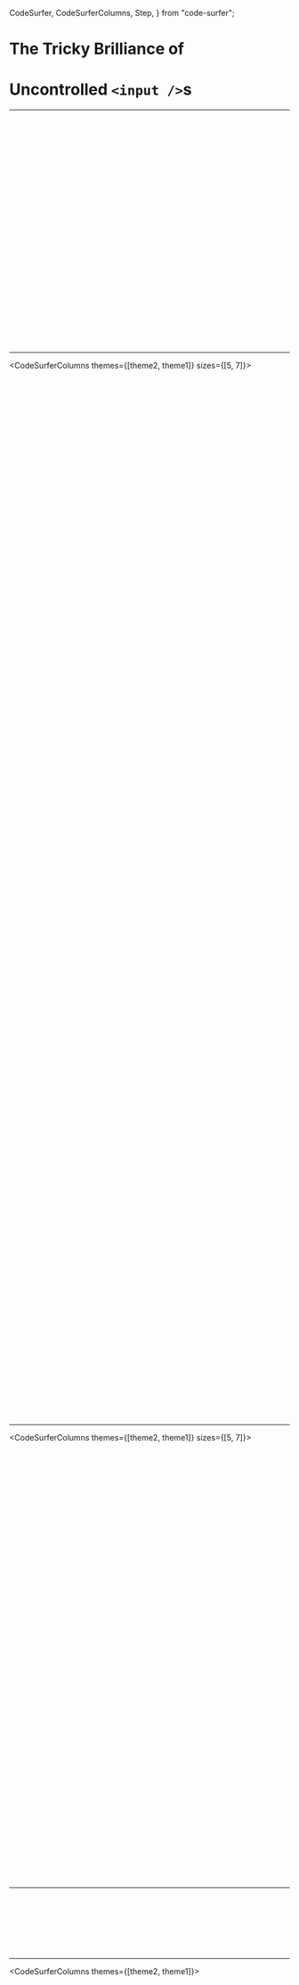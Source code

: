 
  CodeSurfer,
  CodeSurferColumns,
  Step,
} from "code-surfer";


# The Tricky Brilliance of
# Uncontrolled `<input />`s

---

<CodeSurferColumns themes={[theme1]}>


<Step title="Component bootstrapping">

```js  file=./keyframes/002-structure/01-component/a/01-a-1-01-ValueInput.js
```

</Step>



<Step title="Declare functional component">

```js 2,7,2,3:6,7 file=./keyframes/002-structure/01-component/a/01-a-2-01-ValueInput.js
```

</Step>



<Step title="Render some JSX">

```js 2,11,5,6:7,8[1:5] file=./keyframes/002-structure/02-render/a/02-a-1-01-ValueInput.js
```

</Step>



<Step title="Consume props">

```js 2,14,5,6[1:13] file=./keyframes/002-structure/03-props/a/03-a-1-01-ValueInput.js
```

</Step>



<Step title="Retrieve non-callback props">

```js 2,15,6[1:16] file=./keyframes/002-structure/03-props/a/03-a-2-01-ValueInput.js
```

</Step>



<Step title="Pass props to children">

```js 2,17,11[1:20] file=./keyframes/002-structure/03-props/a/03-a-3-01-ValueInput.js
```

</Step>



<Step title="Retrieve callback props">

```js 2,17,5,6,7[1:13] file=./keyframes/002-structure/03-props/a/03-a-4-01-ValueInput.js
```

</Step>



<Step title="Retrieve callback props">

```js 2,19,8[1:28] file=./keyframes/002-structure/03-props/a/03-a-5-01-ValueInput.js
```

</Step>



<Step title="Listen for child events">

```js 2,23,15,16,17[1:8] file=./keyframes/002-structure/03-props/a/03-a-6-01-ValueInput.js
```

</Step>



<Step>

```js 1:24 file=./keyframes/002-structure/03-props/a/03-a-7-01-ValueInput.js
```

</Step>



<Step title="Consume the component">

```js 22,26,22,23:25,26 file=./keyframes/002-structure/04-consumer/a/04-a-1-01-ValueInput.js
```

</Step>



<Step title="Render the component">

```js 22,31,24,25:27,28[1:5] file=./keyframes/002-structure/04-consumer/a/04-a-2-01-ValueInput.js
```

</Step>



<Step title="Pass props to the component">

```js 22,31,25,26[1:6] file=./keyframes/002-structure/04-consumer/a/04-a-3-01-ValueInput.js
```

</Step>



<Step title="Pass props to the component">

```js 22,35,24,25,26[1:5],29,30[1:6] file=./keyframes/002-structure/04-consumer/a/04-a-4-01-ValueInput.js
```

</Step>



<Step title="Pass props to the component">

```js 22,39,30,31:32,33[1:8] file=./keyframes/002-structure/04-consumer/a/04-a-5-01-ValueInput.js
```

</Step>



<Step title="Adapt signature from callback to state manager">

```js 22,39,32,33[1:8] file=./keyframes/002-structure/04-consumer/a/04-a-6-01-ValueInput.js
```

</Step>



<Step title="Adapters bridge the gaps between dissimilar APIs">

```js 22,40,33[1:46] file=./keyframes/002-structure/04-consumer/a/04-a-7-01-ValueInput.js
```

</Step>



<Step>

```js 22,40,22,23:39,40 file=./keyframes/002-structure/04-consumer/b/04-b-1-01-ValueInput.js
```

</Step>



<Step title="Reuse component">

```js 22,61,43,44:57,58[1:3] file=./keyframes/003-compare/05-consumer/a/005-a-1-01-ValueInput.js
```

</Step>



<Step title="Code duplication and logic proliferation burden">

```js 36,53,30,57[1:2] file=./keyframes/003-compare/05-consumer/a/005-a-2-01-ValueInput.js
```

</Step>



<Step>

```js 36,53,30,57[1:2] file=./keyframes/003-compare/05-consumer/a/005-a-3-01-ValueInput.js
```

</Step>



<Step>

```js 22,23:60,61 file=./keyframes/003-compare/05-consumer/a/005-a-3-01-ValueInput.js
```

</Step>



<Step title="Refactor component">

```js 2,3:24,25 file=./keyframes/003-compare/05-consumer/a/005-a-4-01-ValueInput.js
```

</Step>



<Step title="Refactor component">

```js 2,25,9 file=./keyframes/003-compare/05-consumer/a/005-a-4-01-ValueInput.js
```

</Step>



<Step title="Refactor component">

```js 2,25,9 file=./keyframes/003-compare/05-consumer/a/005-a-5-01-ValueInput.js
```

</Step>



<Step title="Adapt signature from callback to state manager">

```js 2,25,9 file=./keyframes/003-compare/05-consumer/a/005-a-6-01-ValueInput.js
```

</Step>



<Step title="Adapt signature from callback to state manager">

```js 2,25,16,17,18[1:8] file=./keyframes/003-compare/05-consumer/a/005-a-6-01-ValueInput.js
```

</Step>



<Step title="Adapters bridge the gaps between dissimilar APIs">

```js 2,29,20,21,22[1:8],12,13,14 file=./keyframes/003-compare/05-consumer/a/005-a-7-01-ValueInput.js
```

</Step>



<Step>

```js 2,29,20,21,22[1:8],12,13,14 file=./keyframes/003-compare/05-consumer/a/005-a-8-01-ValueInput.js
```

</Step>



<Step title="Different component with same structure">

```js  file=./keyframes/003-compare/05-consumer/a/005-a-9-01-ValueInput.js
```

</Step>


</CodeSurferColumns>

---

<CodeSurferColumns themes={[theme2, theme1]} sizes={[5, 7]}>


<Step title="Different component with same structure">

```js  file=./keyframes/003-compare/01-component/a/01-a-01-01-ValueInput.js
```

```js  file=./keyframes/003-compare/01-component/a/01-a-01-02-BasicButton.js
```

</Step>



<Step title="Declare functional component">

```js 2,7,2,3:6,7 file=./keyframes/003-compare/01-component/a/01-a-02-01-ValueInput.js
```

```js 2,7,2,3:6,7 file=./keyframes/003-compare/01-component/a/01-a-02-02-BasicButton.js
```

</Step>



<Step title="Render some JSX">

```js 2,11,5,6:7,8[1:5] file=./keyframes/003-compare/02-render/a/02-a-01-01-ValueInput.js
```

```js 2,11,5,6:7,8[1:5] file=./keyframes/003-compare/02-render/a/02-a-01-02-BasicButton.js
```

</Step>



<Step title="Consume props">

```js 2,14,5,6[1:13] file=./keyframes/003-compare/03-props/a/03-a-01-01-ValueInput.js
```

```js 2,14,5,6[1:13] file=./keyframes/003-compare/03-props/a/03-a-01-02-BasicButton.js
```

</Step>



<Step title="Retrieve non-callback props">

```js 2,15,6[1:16] file=./keyframes/003-compare/03-props/a/03-a-02-01-ValueInput.js
```

```js 2,17,6,7,8[1:25] file=./keyframes/003-compare/03-props/a/03-a-02-02-BasicButton.js
```

</Step>



<Step title="Pass props to children">

```js 2,17,11[1:20] file=./keyframes/003-compare/03-props/a/03-a-03-01-ValueInput.js
```

```js 2,20,15,13[1:61] file=./keyframes/003-compare/03-props/a/03-a-03-02-BasicButton.js
```

</Step>



<Step title="Retrieve callback props">

```js 2,17,5,6,7[1:13] file=./keyframes/003-compare/03-props/a/03-a-04-01-ValueInput.js
```

```js 2,20,5,6:8,9[1:13] file=./keyframes/003-compare/03-props/a/03-a-04-02-BasicButton.js
```

</Step>



<Step title="Retrieve callback props">

```js 2,19,8[1:41] file=./keyframes/003-compare/03-props/a/03-a-05-01-ValueInput.js
```

```js 2,25,10,11:12,13[1:24] file=./keyframes/003-compare/03-props/a/03-a-05-02-BasicButton.js
```

</Step>



<Step title="Adapt signature from callback to state manager">

```js 2,19,8[1:41] file=./keyframes/003-compare/03-props/a/03-a-06-01-ValueInput.js
```

```js 2,25,10,11:12,13[1:24] file=./keyframes/003-compare/03-props/a/03-a-06-02-BasicButton.js
```

</Step>



<Step title="Adapters bridge the gaps between dissimilar APIs">

```js 2,23,11,12,13 file=./keyframes/003-compare/03-props/a/03-a-07-01-ValueInput.js
```

```js 2,36,18,19:24,25[1:39] file=./keyframes/003-compare/03-props/a/03-a-07-02-BasicButton.js
```

</Step>



<Step title="Listen for child events">

```js 2,25,19[1:30] file=./keyframes/003-compare/03-props/a/03-a-08-01-ValueInput.js
```

```js 2,41,30,31:33,34[1:28] file=./keyframes/003-compare/03-props/a/03-a-08-02-BasicButton.js
```

</Step>



<Step>

```js 2,3:24,25 file=./keyframes/003-compare/03-props/a/03-a-09-01-ValueInput.js
```

```js 2,3:40,41 file=./keyframes/003-compare/03-props/a/03-a-09-02-BasicButton.js
```

</Step>



<Step title="Consume the component">

```js 24,28,24,25:27,28 file=./keyframes/003-compare/04-consumer/a/04-a-01-01-ValueInput.js
```

```js 40,44,40,41:43,44 file=./keyframes/003-compare/04-consumer/a/04-a-01-02-BasicButton.js
```

</Step>



<Step title="Consume the component">

```js 24,33,26,27:29,30[1:5] file=./keyframes/003-compare/04-consumer/a/04-a-02-01-ValueInput.js
```

```js 40,49,42,43:45,46[1:5] file=./keyframes/003-compare/04-consumer/a/04-a-02-02-BasicButton.js
```

</Step>



<Step title="Pass props to the component">

```js 24,37,26,27,28[1:5],31,32[1:6] file=./keyframes/003-compare/04-consumer/a/04-a-03-01-ValueInput.js
```

```js 40,53,42,43,44[1:5],47,48[1:6] file=./keyframes/003-compare/04-consumer/a/04-a-03-02-BasicButton.js
```

</Step>



<Step>

```js 24,39,32,33[1:26] file=./keyframes/003-compare/04-consumer/a/04-a-04-01-ValueInput.js
```

```js 40,57,52,48,49,50[1:36] file=./keyframes/003-compare/04-consumer/a/04-a-04-02-BasicButton.js
```

</Step>



<Step>

```js 24,25:38,39 file=./keyframes/003-compare/04-consumer/a/04-a-04-01-ValueInput.js
```

```js 40,41:56,57 file=./keyframes/003-compare/04-consumer/a/04-a-04-02-BasicButton.js
```

</Step>



<Step title="Reuse component">

```js 24,57,42,43:53,54[1:3] file=./keyframes/003-compare/04-consumer/a/04-a-05-01-ValueInput.js
```

```js 40,77,60,61:73,74[1:3] file=./keyframes/003-compare/04-consumer/a/04-a-05-02-BasicButton.js
```

</Step>



<Step title="Reuse component">

```js 24,57,35,36,49,50 file=./keyframes/003-compare/04-consumer/a/04-a-05-01-ValueInput.js
```

```js 40,77,51,52,53,67,68,69 file=./keyframes/003-compare/04-consumer/a/04-a-05-02-BasicButton.js
```

</Step>



<Step title="Lingering property-callback relationship implementation details">

```js 24,57,35,36,49,50 file=./keyframes/003-compare/04-consumer/a/04-a-06-01-ValueInput.js
```

```js 40,77,51,52,53,67,68,69 file=./keyframes/003-compare/04-consumer/a/04-a-06-02-BasicButton.js
```

</Step>



<Step>

```js 24,57,35,49,36,50 file=./keyframes/003-compare/04-consumer/a/04-a-07-01-ValueInput.js
```

```js 40,77,51,67,52,53,68,69 file=./keyframes/003-compare/04-consumer/a/04-a-07-02-BasicButton.js
```

</Step>



<Step>

```js 24,57,36,50,35,49 file=./keyframes/003-compare/04-consumer/a/04-a-08-01-ValueInput.js
```

```js 40,77,52,53,68,69,51,67 file=./keyframes/003-compare/04-consumer/a/04-a-08-02-BasicButton.js
```

</Step>



<Step>

```js 24,57,29,30,31,43,44,45 file=./keyframes/003-compare/04-consumer/a/04-a-08-01-ValueInput.js
```

```js 40,77,45,46,47,61,62,63 file=./keyframes/003-compare/04-consumer/a/04-a-08-02-BasicButton.js
```

</Step>



<Step>

```js 24,57,30,44,29,31,43,45 file=./keyframes/003-compare/04-consumer/a/04-a-09-01-ValueInput.js
```

```js 40,77,46,62,45,47,61,63 file=./keyframes/003-compare/04-consumer/a/04-a-09-02-BasicButton.js
```

</Step>



<Step>

```js 24,57,29,43,30,31,44,45 file=./keyframes/003-compare/04-consumer/a/04-a-10-01-ValueInput.js
```

```js 40,77,45,61,46,47,62,63 file=./keyframes/003-compare/04-consumer/a/04-a-10-02-BasicButton.js
```

</Step>



<Step>

```js 2,3:24,25 file=./keyframes/004-refactor/04-consumer/a/04-a-01-01-ValueInput.js
```

```js 2,3:40,41 file=./keyframes/004-refactor/04-consumer/a/04-a-01-02-BasicButton.js
```

</Step>



<Step>

```js 2,25,8 file=./keyframes/004-refactor/04-consumer/a/04-a-01-01-ValueInput.js
```

```js 2,41,12,13 file=./keyframes/004-refactor/04-consumer/a/04-a-01-02-BasicButton.js
```

</Step>



<Step title="Updaters are (optionally) functions from prior state to next state">

```js 2,25,8 file=./keyframes/004-refactor/04-consumer/a/04-a-02-01-ValueInput.js
```

```js 2,41,12,13 file=./keyframes/004-refactor/04-consumer/a/04-a-02-02-BasicButton.js
```

</Step>



<Step title="Updaters are (optionally) functions from prior state to next state">

```js 2,25,12 file=./keyframes/004-refactor/04-consumer/a/04-a-02-01-ValueInput.js
```

```js 2,41,19,22 file=./keyframes/004-refactor/04-consumer/a/04-a-02-02-BasicButton.js
```

</Step>



<Step title="Updaters are (optionally) functions from prior state to next state">

```js 2,29,12,13:15,16[1:6] file=./keyframes/004-refactor/04-consumer/a/04-a-03-01-ValueInput.js
```

```js 2,47,19,20,21,22,25,26,27,28 file=./keyframes/004-refactor/04-consumer/a/04-a-03-02-BasicButton.js
```

</Step>



<Step title="Sacrificed introspection and dynamic interpretation capabilities">

```js 2,28,11,12:15,16[1:5] file=./keyframes/004-refactor/04-consumer/a/04-a-04-01-ValueInput.js
```

```js 2,47,18,19:30,31[1:39] file=./keyframes/004-refactor/04-consumer/a/04-a-04-02-BasicButton.js
```

</Step>



<Step title="Sacrificed introspection and dynamic interpretation capabilities">

```js 2,28,8[1:42] file=./keyframes/004-refactor/04-consumer/a/04-a-04-01-ValueInput.js
```

```js 2,47,12,13[1:46] file=./keyframes/004-refactor/04-consumer/a/04-a-04-02-BasicButton.js
```

</Step>



<Step>

```js 2,28,8[1:40] file=./keyframes/004-refactor/04-consumer/a/04-a-05-01-ValueInput.js
```

```js 2,47,12,13[1:44] file=./keyframes/004-refactor/04-consumer/a/04-a-05-02-BasicButton.js
```

</Step>



<Step>

```js 2,28,11,16 file=./keyframes/004-refactor/04-consumer/a/04-a-05-01-ValueInput.js
```

```js 2,47,18,23,24,29 file=./keyframes/004-refactor/04-consumer/a/04-a-05-02-BasicButton.js
```

</Step>



<Step>

```js 2,29,12[1:53],11,17 file=./keyframes/004-refactor/04-consumer/a/04-a-06-01-ValueInput.js
```

```js 2,49,19,26,18,24,25,31 file=./keyframes/004-refactor/04-consumer/a/04-a-06-02-BasicButton.js
```

</Step>



<Step>

```js 2,29 file=./keyframes/004-refactor/04-consumer/a/04-a-06-01-ValueInput.js
```

```js 2,49,15,33 file=./keyframes/004-refactor/04-consumer/a/04-a-06-02-BasicButton.js
```

</Step>



<Step>

```js 2,29 file=./keyframes/004-refactor/04-consumer/a/04-a-07-01-ValueInput.js
```

```js 2,49,15,33 file=./keyframes/004-refactor/04-consumer/a/04-a-07-02-BasicButton.js
```

</Step>



<Step>

```js 2,29 file=./keyframes/004-refactor/04-consumer/a/04-a-08-01-ValueInput.js
```

```js 2,51,33,34,35[1:5],15 file=./keyframes/004-refactor/04-consumer/a/04-a-08-02-BasicButton.js
```

</Step>



<Step>

```js 2,3:28,29 file=./keyframes/004-refactor/04-consumer/a/04-a-08-01-ValueInput.js
```

```js 2,3:50,51 file=./keyframes/004-refactor/04-consumer/a/04-a-08-02-BasicButton.js
```

</Step>



<Step>

```js 28,29:42,43 file=./keyframes/004-refactor/04-consumer/a/04-a-09-01-ValueInput.js
```

```js 50,51:66,67 file=./keyframes/004-refactor/04-consumer/a/04-a-09-02-BasicButton.js
```

</Step>



<Step>

```js 28,43,37 file=./keyframes/004-refactor/04-consumer/a/04-a-09-01-ValueInput.js
```

```js 50,67,59,60 file=./keyframes/004-refactor/04-consumer/a/04-a-09-02-BasicButton.js
```

</Step>



<Step>

```js 28,46,34,35[1:5],40 file=./keyframes/004-refactor/04-consumer/a/04-a-10-01-ValueInput.js
```

```js 50,70,56,57[1:5],62,63 file=./keyframes/004-refactor/04-consumer/a/04-a-10-02-BasicButton.js
```

</Step>



<Step>

```js 28,50,34,35:38,39[1:5],44 file=./keyframes/004-refactor/04-consumer/a/04-a-11-01-ValueInput.js
```

```js 50,74,56,57:60,61[1:5],66,67 file=./keyframes/004-refactor/04-consumer/a/04-a-11-02-BasicButton.js
```

</Step>



<Step>

```js 28,50,34,35:38,39[1:5],44 file=./keyframes/004-refactor/04-consumer/a/04-a-12-01-ValueInput.js
```

```js 50,74,56,57:60,61[1:5],66,67 file=./keyframes/004-refactor/04-consumer/a/04-a-12-02-BasicButton.js
```

</Step>



<Step>

```js 28,50,34[24:39],36[25:43] file=./keyframes/004-refactor/04-consumer/a/04-a-12-01-ValueInput.js
```

```js 50,74,56[24:39],58[25:43] file=./keyframes/004-refactor/04-consumer/a/04-a-12-02-BasicButton.js
```

</Step>



<Step title="Reducers produce a next state from a prior state and an action">

```js 28,50,34[32:39],36[25:51] file=./keyframes/004-refactor/04-consumer/a/04-a-13-01-ValueInput.js
```

```js 50,74,56[32:39],58[25:51] file=./keyframes/004-refactor/04-consumer/a/04-a-13-02-BasicButton.js
```

</Step>



<Step title="Reducers produce a next state from a prior state and an action">

```js 28,50,34,35:38,39[1:5],44 file=./keyframes/004-refactor/04-consumer/a/04-a-13-01-ValueInput.js
```

```js 50,74,56,57:60,61[1:5],66,67 file=./keyframes/004-refactor/04-consumer/a/04-a-13-02-BasicButton.js
```

</Step>



<Step title="Reducers produce a next state from a prior state and an action">

```js 28,52,34,35:40,41[1:5],46 file=./keyframes/004-refactor/04-consumer/a/04-a-14-01-ValueInput.js
```

```js 50,76,56,57:62,63[1:5],68,69 file=./keyframes/004-refactor/04-consumer/a/04-a-14-02-BasicButton.js
```

</Step>



<Step title="manageState() is sufficient to fulfill any component callback">

```js 28,52,46,34,35:40,41[1:5] file=./keyframes/004-refactor/04-consumer/a/04-a-15-01-ValueInput.js
```

```js 50,76,68,69,56,57:62,63[1:5] file=./keyframes/004-refactor/04-consumer/a/04-a-15-02-BasicButton.js
```

</Step>



<Step title="manageState() is sufficient to fulfill any component callback">

```js 28,52,29,50,30,31:40,41[1:5] file=./keyframes/004-refactor/04-consumer/a/04-a-15-01-ValueInput.js
```

```js 50,76,51,74,52,53:62,63[1:5] file=./keyframes/004-refactor/04-consumer/a/04-a-15-02-BasicButton.js
```

</Step>



<Step title="Extract the pattern into a custom hook">

```js 28,44,29,30:41,42[1:3] file=./keyframes/004-refactor/04-consumer/a/04-a-16-01-ValueInput.js
```

```js 50,66,51,52:63,64[1:3] file=./keyframes/004-refactor/04-consumer/a/04-a-16-02-BasicButton.js
```

</Step>



<Step title="Extract the pattern into a custom hook">

```js 28,44,31,29[32:44] file=./keyframes/004-refactor/04-consumer/a/04-a-16-01-ValueInput.js
```

```js 50,66,53,51[32:44] file=./keyframes/004-refactor/04-consumer/a/04-a-16-02-BasicButton.js
```

</Step>



<Step title="Extract the pattern into a custom hook">

```js 28,44,31,29[32:44] file=./keyframes/004-refactor/04-consumer/a/04-a-17-01-ValueInput.js
```

```js 50,66,53,51[32:44] file=./keyframes/004-refactor/04-consumer/a/04-a-17-02-BasicButton.js
```

</Step>



<Step title="Extract the pattern into a custom hook">

```js 28,44,33 file=./keyframes/004-refactor/04-consumer/a/04-a-18-01-ValueInput.js
```

```js 50,66,55 file=./keyframes/004-refactor/04-consumer/a/04-a-18-02-BasicButton.js
```

</Step>



<Step title="Extract the pattern into a custom hook">

```js 28,46,43 file=./keyframes/004-refactor/04-consumer/a/04-a-19-01-ValueInput.js
```

```js 50,68,65 file=./keyframes/004-refactor/04-consumer/a/04-a-19-02-BasicButton.js
```

</Step>



<Step title="Extract the pattern into a custom hook">

```js 28,71,49,50:69,70[1:3] file=./keyframes/004-refactor/04-consumer/a/04-a-20-01-ValueInput.js
```

```js 50,95,71,72:93,94[1:3] file=./keyframes/004-refactor/04-consumer/a/04-a-20-02-BasicButton.js
```

</Step>



<Step title="Extract the pattern into a custom hook">

```js 28,71,50,51:60,61[1:5] file=./keyframes/004-refactor/04-consumer/a/04-a-20-01-ValueInput.js
```

```js 50,95,72,73:82,83[1:5] file=./keyframes/004-refactor/04-consumer/a/04-a-20-02-BasicButton.js
```

</Step>



<Step title="Extract the pattern into a custom hook">

```js 28,71,50[1:48],51,52:60,61[1:5] file=./keyframes/004-refactor/04-consumer/a/04-a-21-01-ValueInput.js
```

```js 50,95,72[1:48],73,74:82,83[1:5] file=./keyframes/004-refactor/04-consumer/a/04-a-21-02-BasicButton.js
```

</Step>



<Step title="Extract the pattern into a custom hook">

```js 28,62,50,51,52[1:5] file=./keyframes/004-refactor/04-consumer/a/04-a-22-01-ValueInput.js
```

```js 50,86,72,73,74[1:5] file=./keyframes/004-refactor/04-consumer/a/04-a-22-02-BasicButton.js
```

</Step>



<Step>

```js 44,77,62,63:73,74[1:3] file=./keyframes/004-refactor/04-consumer/a/04-a-23-01-ValueInput.js
```

```js 67,104,87,88:100,101[1:3] file=./keyframes/004-refactor/04-consumer/a/04-a-23-02-BasicButton.js
```

</Step>



<Step>

```js 44,77,56,70 file=./keyframes/004-refactor/04-consumer/a/04-a-23-01-ValueInput.js
```

```js 67,104,79,80,95,96 file=./keyframes/004-refactor/04-consumer/a/04-a-23-02-BasicButton.js
```

</Step>



<Step>

```js 45,78,57,71 file=./keyframes/004-refactor/04-consumer/a/04-a-24-01-ValueInput.js
```

```js 67,102,79,94 file=./keyframes/004-refactor/04-consumer/a/04-a-24-02-BasicButton.js
```

</Step>



<Step>

```js 2,3:28,29 file=./keyframes/004-refactor/04-consumer/a/04-a-25-01-ValueInput.js
```

```js 2,3:50,51 file=./keyframes/004-refactor/04-consumer/a/04-a-25-02-BasicButton.js
```

</Step>



<Step>

```js 2,29,8 file=./keyframes/004-refactor/04-consumer/a/04-a-25-01-ValueInput.js
```

```js 2,51,12,13:14,15[1:28] file=./keyframes/004-refactor/04-consumer/a/04-a-25-02-BasicButton.js
```

</Step>



<Step>

```js 2,31,8,10 file=./keyframes/004-refactor/04-consumer/a/04-a-26-01-ValueInput.js
```

```js 2,53,12,14,15:16,17[1:28] file=./keyframes/004-refactor/04-consumer/a/04-a-26-02-BasicButton.js
```

</Step>



<Step title="stateManager() is sufficient to fulfill any component callback">

```js 2,31,10 file=./keyframes/004-refactor/04-consumer/a/04-a-27-01-ValueInput.js
```

```js 2,53,14,15:16,17[1:28] file=./keyframes/004-refactor/04-consumer/a/04-a-27-02-BasicButton.js
```

</Step>



<Step>

```js  file=./keyframes/004-refactor/04-consumer/a/04-a-28-01-ValueInput.js
```

```js  file=./keyframes/004-refactor/04-consumer/a/04-a-28-02-BasicButton.js
```

</Step>


</CodeSurferColumns>

---

<CodeSurferColumns themes={[theme2, theme1]} sizes={[5, 7]}>


<Step>

```js 3,5,4[1:23] file=./keyframes/003-compare/01-component/a/01-a-1-01-ValueInput.js
```

```js 3,5,4[1:23] file=./keyframes/003-compare/01-component/a/01-a-1-02-LineItem.js
```

</Step>



<Step>

```js 3,6,3,4:5,6[1:3] file=./keyframes/003-compare/01-component/a/01-a-2-01-ValueInput.js
```

```js 3,6,3,4:5,6[1:3] file=./keyframes/003-compare/01-component/a/01-a-2-02-LineItem.js
```

</Step>



<Step>

```js 3,7,5 file=./keyframes/003-compare/02-render/a/02-a-1-01-ValueInput.js
```

```js 3,7,5 file=./keyframes/003-compare/02-render/a/02-a-1-02-LineItem.js
```

</Step>



<Step>

```js 3,11,9,5,6:7,8[1:5] file=./keyframes/003-compare/02-render/a/02-a-2-01-ValueInput.js
```

```js 3,11,9,5,6:7,8[1:5] file=./keyframes/003-compare/02-render/a/02-a-2-02-LineItem.js
```

</Step>



<Step>

```js 3,11,9 file=./keyframes/003-compare/03-props/a/03-a-1-01-ValueInput.js
```

```js 3,11,9 file=./keyframes/003-compare/03-props/a/03-a-1-02-LineItem.js
```

</Step>



<Step>

```js 3,15,13,5,6,7[1:13] file=./keyframes/003-compare/03-props/a/03-a-2-01-ValueInput.js
```

```js 3,15,13,5,6,7[1:13] file=./keyframes/003-compare/03-props/a/03-a-2-02-LineItem.js
```

</Step>



<Step>

```js 3,15,13,6[1:16] file=./keyframes/003-compare/03-props/a/03-a-3-01-ValueInput.js
```

```js 3,19,17,6,7:9,10[1:25] file=./keyframes/003-compare/03-props/a/03-a-3-02-LineItem.js
```

</Step>



<Step>

```js 3,17,15,10,11,12[1:6] file=./keyframes/003-compare/03-props/a/03-a-4-01-ValueInput.js
```

```js 3,21,19,14,15,16[1:6] file=./keyframes/003-compare/03-props/a/03-a-4-02-LineItem.js
```

</Step>



<Step>

```js 3,17,15,11[1:20] file=./keyframes/003-compare/03-props/a/03-a-5-01-ValueInput.js
```

```js 3,28,26,23,15,16:20,21[1:9] file=./keyframes/003-compare/03-props/a/03-a-5-02-LineItem.js
```

</Step>



<Step>

```js 3,18,16,7[1:31] file=./keyframes/003-compare/03-props/a/03-a-6-01-ValueInput.js
```

```js 3,28,26,11[1:31] file=./keyframes/003-compare/03-props/a/03-a-6-02-LineItem.js
```

</Step>



<Step>

```js 3,19,17,8[1:28] file=./keyframes/003-compare/03-props/a/03-a-7-01-ValueInput.js
```

```js 3,32,30,12,13:14,15[1:32] file=./keyframes/003-compare/03-props/a/03-a-7-02-LineItem.js
```

</Step>



<Step>

```js 3,23,21,14,15:16,17[1:8] file=./keyframes/003-compare/03-props/a/03-a-8-01-ValueInput.js
```

```js 3,42,40,26,27:34,35[1:8] file=./keyframes/003-compare/03-props/a/03-a-8-02-LineItem.js
```

</Step>



<Step>

```js 1:25 file=./keyframes/003-compare/03-props/a/03-a-9-01-ValueInput.js
```

```js 1:44 file=./keyframes/003-compare/03-props/a/03-a-9-02-LineItem.js
```

</Step>



<Step>

```js 23,27,23,24:26,27[1:3] file=./keyframes/003-compare/04-consumer/a/04-a-1-01-ValueInput.js
```

```js 42,46,42,43:45,46[1:3] file=./keyframes/003-compare/04-consumer/a/04-a-1-02-LineItem.js
```

</Step>



<Step>

```js 23,31,29,25,26:27,28[1:5] file=./keyframes/003-compare/04-consumer/a/04-a-2-01-ValueInput.js
```

```js 42,50,48,44,45:46,47[1:5] file=./keyframes/003-compare/04-consumer/a/04-a-2-02-LineItem.js
```

</Step>



<Step>

```js 23,33,31,26,27,28[1:6] file=./keyframes/003-compare/04-consumer/a/04-a-3-01-ValueInput.js
```

```js 42,52,50,45,46,47[1:6] file=./keyframes/003-compare/04-consumer/a/04-a-3-02-LineItem.js
```

</Step>



<Step>

```js 23,35,33,25[1:54],29 file=./keyframes/003-compare/04-consumer/a/04-a-4-01-ValueInput.js
```

```js 42,54,52,44[1:57],48 file=./keyframes/003-compare/04-consumer/a/04-a-4-02-LineItem.js
```

</Step>



<Step>

```js 23,39,37,29,30:32,33[1:8] file=./keyframes/003-compare/04-consumer/a/04-a-5-01-ValueInput.js
```

```js 42,59,57,48,49:52,53[1:8] file=./keyframes/003-compare/04-consumer/a/04-a-5-02-LineItem.js
```

</Step>



<Step>

```js 23,39,37,32[1:46] file=./keyframes/003-compare/04-consumer/a/04-a-6-01-ValueInput.js
```

```js 42,60,58,50,51:52,53[1:36] file=./keyframes/003-compare/04-consumer/a/04-a-6-02-LineItem.js
```

</Step>



<Step>

```js 23,39,37,32[1:46] file=./keyframes/003-compare/04-consumer/a/04-a-6-01-ValueInput.js
```

```js 42,62,60,56,45[1:51] file=./keyframes/003-compare/04-consumer/a/04-a-7-02-LineItem.js
```

</Step>



<Step>

```js 23,39,37,32[1:46] file=./keyframes/003-compare/04-consumer/a/04-a-6-01-ValueInput.js
```

```js 42,66,64,57,58:59,60[1:8] file=./keyframes/003-compare/04-consumer/a/04-a-8-02-LineItem.js
```

</Step>



<Step>

```js 23,39,37,32[1:46] file=./keyframes/003-compare/04-consumer/a/04-a-6-01-ValueInput.js
```

```js 42,68,66,59,60,61[1:10] file=./keyframes/003-compare/04-consumer/a/04-a-9-02-LineItem.js
```

</Step>



<Step>

```js 23,39,23,24:38,39[1:3] file=./keyframes/003-compare/04-consumer/b/04-b-1-01-ValueInput.js
```

```js 42,68,42,43:67,68[1:3] file=./keyframes/003-compare/04-consumer/b/04-b-1-02-LineItem.js
```

</Step>



<Step>

```js 3,39,3,4:38,39[1:3] file=./keyframes/003-compare/04-consumer/b/04-b-2-01-ValueInput.js
```

```js 3,68,3,4:67,68[1:3] file=./keyframes/003-compare/04-consumer/b/04-b-2-02-LineItem.js
```

</Step>



<Step>

```js 23,39,23,24:38,39[1:3] file=./keyframes/003-compare/05-consumer/a/05-a-1-01-ValueInput.js
```

```js 42,68,42,43:67,68[1:3] file=./keyframes/003-compare/05-consumer/a/05-a-1-02-LineItem.js
```

</Step>



<Step>

```js 23,55,40,41:53,54[1:3] file=./keyframes/003-compare/05-consumer/a/05-a-2-01-ValueInput.js
```

```js 42,94,69,70:92,93[1:3] file=./keyframes/003-compare/05-consumer/a/05-a-2-02-LineItem.js
```

</Step>



<Step>

```js 32,39,48 file=./keyframes/003-compare/05-consumer/a/05-a-2-01-ValueInput.js
```

```js 51,54,59,60,61,68,77,80,85,86,87 file=./keyframes/003-compare/05-consumer/a/05-a-2-02-LineItem.js
```

</Step>



<Step>

```js 23,24:54,55[1:3] file=./keyframes/003-compare/05-consumer/a/05-a-2-01-ValueInput.js
```

```js 42,43:93,94[1:3] file=./keyframes/003-compare/05-consumer/a/05-a-2-02-LineItem.js
```

</Step>


</CodeSurferColumns>

---

<CodeSurferColumns themes={[theme1]}>


<Step>

```js 3,42,3,4:41,42[1:3] file=./keyframes/004-refactor/06-refactor/a/06-a-1-02-LineItem.js
```

</Step>



<Step>

```js 17,12,13:14,15[1:32] file=./keyframes/004-refactor/06-refactor/a/06-a-2-02-LineItem.js
```

</Step>



<Step>

```js 12,18,19,17 file=./keyframes/004-refactor/06-refactor/a/06-a-3-02-LineItem.js
```

</Step>



<Step>

```js 14,20,21,16 file=./keyframes/004-refactor/06-refactor/a/06-a-4-02-LineItem.js
```

</Step>



<Step>

```js 33,36,39 file=./keyframes/004-refactor/06-refactor/a/06-a-5-02-LineItem.js
```

</Step>



<Step>

```js 33,36,39 file=./keyframes/004-refactor/06-refactor/a/06-a-6-02-LineItem.js
```

</Step>



<Step>

```js 3,23,10 file=./keyframes/004-refactor/06-refactor/a/06-a-7-02-LineItem.js
```

</Step>



<Step>

```js 8,11,12,19 file=./keyframes/004-refactor/06-refactor/a/06-a-8-02-LineItem.js
```

</Step>


</CodeSurferColumns>

---

<CodeSurferColumns themes={[theme2, theme1]}>


<Step>

```js 3,26,3,4:25,26[1:3] file=./keyframes/005-conform/07-conform/a/07-a-01-01-ValueInput.js
```

```js 3,47,3,4:46,47[1:3] file=./keyframes/005-conform/07-conform/a/07-a-01-02-LineItem.js
```

</Step>



<Step>

```js 26,42,26,27:41,42[1:3] file=./keyframes/005-conform/07-conform/a/07-a-02-01-ValueInput.js
```

```js 47,73,47,48:72,73[1:3] file=./keyframes/005-conform/07-conform/a/07-a-02-02-LineItem.js
```

</Step>



<Step>

```js 34,35,36[1:8] file=./keyframes/005-conform/07-conform/a/07-a-03-01-ValueInput.js
```

```js 63,64,65,66,67,55,56:59,60[1:8] file=./keyframes/005-conform/07-conform/a/07-a-03-02-LineItem.js
```

</Step>



<Step>

```js 26,42,34,35 file=./keyframes/005-conform/07-conform/a/07-a-04-01-ValueInput.js
```

```js 47,68,55,56,60,61 file=./keyframes/005-conform/07-conform/a/07-a-04-02-LineItem.js
```

</Step>



<Step>

```js 26,42,29,28,32,33:35,36[1:8] file=./keyframes/005-conform/07-conform/a/07-a-05-01-ValueInput.js
```

```js 47,68,51,49,50,54,55:61,62[1:8] file=./keyframes/005-conform/07-conform/a/07-a-05-02-LineItem.js
```

</Step>



<Step>

```js 3,26,3,4:25,26[1:3] file=./keyframes/005-conform/07-conform/a/07-a-06-01-ValueInput.js
```

```js 3,47,3,4:46,47[1:3] file=./keyframes/005-conform/07-conform/a/07-a-06-02-LineItem.js
```

</Step>



<Step>

```js 3,26 file=./keyframes/005-conform/07-conform/a/07-a-06-01-ValueInput.js
```

```js 12,17,18[1:57] file=./keyframes/005-conform/07-conform/a/07-a-07-02-LineItem.js
```

</Step>



<Step>

```js 3,26 file=./keyframes/005-conform/07-conform/a/07-a-07-01-ValueInput.js
```

```js 12,13,17,18[1:57] file=./keyframes/005-conform/07-conform/a/07-a-08-02-LineItem.js
```

</Step>



<Step>

```js 3,26 file=./keyframes/005-conform/07-conform/a/07-a-07-01-ValueInput.js
```

```js 12,13,17,18:24,25[1:5] file=./keyframes/005-conform/07-conform/a/07-a-09-02-LineItem.js
```

</Step>



<Step>

```js 3,32,8,11,12:17,18[1:5] file=./keyframes/005-conform/07-conform/b/07-b-01-01-ValueInput.js
```

```js 13,14,27,28:39,40[1:5] file=./keyframes/005-conform/07-conform/b/07-b-01-02-LineItem.js
```

</Step>



<Step>

```js 32,48,32,33:47,48[1:3] file=./keyframes/005-conform/07-conform/b/07-b-02-01-ValueInput.js
```

```js 66,87,66,67:86,87[1:3] file=./keyframes/005-conform/07-conform/b/07-b-02-02-LineItem.js
```

</Step>



<Step>

```js 32,50,34,35,36[1:6],40,41:43,44[1:8] file=./keyframes/005-conform/07-conform/b/07-b-03-01-ValueInput.js
```

```js 66,86,68[1:42],72,73:79,80[1:8] file=./keyframes/005-conform/07-conform/b/07-b-03-02-LineItem.js
```

</Step>



<Step>

```js 32,47,40,41,34,35,36[1:6] file=./keyframes/005-conform/07-conform/b/07-b-04-01-ValueInput.js
```

```js 66,80,68,72,73,74[1:38] file=./keyframes/005-conform/07-conform/b/07-b-04-02-LineItem.js
```

</Step>



<Step>

```js 8[1:38] file=./keyframes/005-conform/07-conform/b/07-b-05-01-ValueInput.js
```

```js 12,13,14[1:38] file=./keyframes/005-conform/07-conform/b/07-b-05-02-LineItem.js
```

</Step>



<Step>

```js 8[1:35] file=./keyframes/005-conform/07-conform/b/07-b-06-01-ValueInput.js
```

```js 12[1:35] file=./keyframes/005-conform/07-conform/b/07-b-06-02-LineItem.js
```

</Step>



<Step>

```js 10[1:37] file=./keyframes/005-conform/07-conform/b/07-b-07-01-ValueInput.js
```

```js 14,15,16[1:37] file=./keyframes/005-conform/07-conform/b/07-b-07-02-LineItem.js
```

</Step>



<Step>

```js 34,49,34,35:48,49[1:3] file=./keyframes/005-conform/07-conform/b/07-b-08-01-ValueInput.js
```

```js 68,82,68,69:81,82[1:3] file=./keyframes/005-conform/07-conform/b/07-b-08-02-LineItem.js
```

</Step>



<Step>

```js 34,49,39,43 file=./keyframes/005-conform/07-conform/b/07-b-09-01-ValueInput.js
```

```js 68,81,71,75 file=./keyframes/005-conform/07-conform/b/07-b-09-02-LineItem.js
```

</Step>



<Step>

```js 8,15,19 file=./keyframes/005-conform/08-conform/a/08-a-01-01-ValueInput.js
```

```js 12,21,26,30,34,37,41 file=./keyframes/005-conform/08-conform/a/08-a-01-02-LineItem.js
```

</Step>



<Step>

```js 8,15,19 file=./keyframes/005-conform/08-conform/a/08-a-02-01-ValueInput.js
```

```js 12,21,26,30,34,37,41 file=./keyframes/005-conform/08-conform/a/08-a-02-02-LineItem.js
```

</Step>



<Step>

```js 16 file=./keyframes/005-conform/08-conform/a/08-a-03-01-ValueInput.js
```

```js 22,31,33,40,42 file=./keyframes/005-conform/08-conform/a/08-a-03-02-LineItem.js
```

</Step>



<Step>

```js 35,50,35,36:49,50[1:3] file=./keyframes/005-conform/08-conform/a/08-a-04-01-ValueInput.js
```

```js 73,86,73,74:85,86[1:3] file=./keyframes/005-conform/08-conform/a/08-a-04-02-LineItem.js
```

</Step>



<Step>

```js 35,59,53,41,42:47,48[1:5] file=./keyframes/005-conform/08-conform/a/08-a-05-01-ValueInput.js
```

```js 73,95,89,77,78:83,84[1:5] file=./keyframes/005-conform/08-conform/a/08-a-05-02-LineItem.js
```

</Step>



<Step>

```js 35,74,36,37,48,49 file=./keyframes/005-conform/08-conform/a/08-a-06-01-ValueInput.js
```

```js 73,110,74,75,86,87 file=./keyframes/005-conform/08-conform/a/08-a-06-02-LineItem.js
```

</Step>



<Step>

```js 35,74,52,53:62,63[1:5] file=./keyframes/005-conform/08-conform/a/08-a-07-01-ValueInput.js
```

```js 73,110,90,91:98,99[1:5] file=./keyframes/005-conform/08-conform/a/08-a-07-02-LineItem.js
```

</Step>



<Step>

```js 35,65,52 file=./keyframes/005-conform/08-conform/a/08-a-08-01-ValueInput.js
```

```js 73,101,90 file=./keyframes/005-conform/08-conform/a/08-a-08-02-LineItem.js
```

</Step>



<Step>

```js 17,18,19[1:8] file=./keyframes/005-conform/08-conform/a/08-a-09-01-ValueInput.js
```

```js 23,24,25,26,34,35,36,43,44,45 file=./keyframes/005-conform/08-conform/a/08-a-09-02-LineItem.js
```

</Step>



<Step>

```js 17,18,19[1:8] file=./keyframes/005-conform/08-conform/a/08-a-10-01-ValueInput.js
```

```js 23,24,25,26,34,35,36,43,44,45 file=./keyframes/005-conform/08-conform/a/08-a-10-02-LineItem.js
```

</Step>



<Step>

```js 3,50,3,4:49,50[1:3] file=./keyframes/005-conform/08-conform/a/08-a-11-01-ValueInput.js
```

```js 3,86,3,4:85,86[1:3] file=./keyframes/005-conform/08-conform/a/08-a-11-02-LineItem.js
```

</Step>


</CodeSurferColumns>

---

<CodeSurferColumns themes={[theme2, theme1]}>


<Step>

```js 11,29,3,4:61,62[1:3],3,62 file=./keyframes/006-compose/09-compose/a/09-a-01-02-LineItem.js
```

```js 3,5,4[1:23] file=./keyframes/006-compose/09-compose/a/09-a-01-03-ItemList.js
```

</Step>



<Step>

```js 3,62 file=./keyframes/006-compose/09-compose/a/09-a-01-02-LineItem.js
```

```js 3,6,3,4:5,6[1:3] file=./keyframes/006-compose/09-compose/a/09-a-02-03-ItemList.js
```

</Step>



<Step>

```js 49,50:59,60[1:5] file=./keyframes/006-compose/09-compose/a/09-a-01-02-LineItem.js
```

```js 3,7,5 file=./keyframes/006-compose/09-compose/a/09-a-03-03-ItemList.js
```

</Step>



<Step>

```js 49,50:59,60[1:5] file=./keyframes/006-compose/09-compose/a/09-a-01-02-LineItem.js
```

```js 3,11,9,5,6:7,8[1:5] file=./keyframes/006-compose/09-compose/a/09-a-04-03-ItemList.js
```

</Step>



<Step>

```js 5,6:10,11[1:3] file=./keyframes/006-compose/09-compose/a/09-a-01-02-LineItem.js
```

```js 3,11,9 file=./keyframes/006-compose/09-compose/a/09-a-05-03-ItemList.js
```

</Step>



<Step>

```js 5,6:10,11[1:3] file=./keyframes/006-compose/09-compose/a/09-a-01-02-LineItem.js
```

```js 3,15,13,5,6,7[1:13] file=./keyframes/006-compose/09-compose/a/09-a-06-03-ItemList.js
```

</Step>



<Step>

```js 5,6:10,11[1:3] file=./keyframes/006-compose/09-compose/a/09-a-01-02-LineItem.js
```

```js 3,17,15,6,7,8[1:13] file=./keyframes/006-compose/09-compose/a/09-a-07-03-ItemList.js
```

</Step>



<Step>

```js 5,6:10,11[1:3] file=./keyframes/006-compose/09-compose/a/09-a-01-02-LineItem.js
```

```js 3,20,18,13,14,15[1:10] file=./keyframes/006-compose/09-compose/a/09-a-08-03-ItemList.js
```

</Step>



<Step>

```js 5,6:10,11[1:3] file=./keyframes/006-compose/09-compose/a/09-a-01-02-LineItem.js
```

```js 3,25,20,21,22,23,15,16[1:63] file=./keyframes/006-compose/09-compose/a/09-a-09-03-ItemList.js
```

</Step>



<Step>

```js 11,29 file=./keyframes/006-compose/09-compose/a/09-a-01-02-LineItem.js
```

```js 3,35,30,18,19:25,26[1:11] file=./keyframes/006-compose/09-compose/a/09-a-10-03-ItemList.js
```

</Step>



<Step>

```js 11,29 file=./keyframes/006-compose/09-compose/a/09-a-01-02-LineItem.js
```

```js 3,35,30,7[1:35] file=./keyframes/006-compose/09-compose/a/09-a-11-03-ItemList.js
```

</Step>



<Step>

```js 11,29 file=./keyframes/006-compose/09-compose/a/09-a-01-02-LineItem.js
```

```js 32,12,8[1:45] file=./keyframes/006-compose/09-compose/a/09-a-12-03-ItemList.js
```

</Step>



<Step>

```js 11,29 file=./keyframes/006-compose/09-compose/a/09-a-01-02-LineItem.js
```

```js 28,13,14[1:5],12 file=./keyframes/006-compose/09-compose/a/09-a-13-03-ItemList.js
```

</Step>



<Step>

```js 11,29 file=./keyframes/006-compose/09-compose/a/09-a-01-02-LineItem.js
```

```js 14,15:20,21[1:7],12 file=./keyframes/006-compose/09-compose/a/09-a-14-03-ItemList.js
```

</Step>



<Step>

```js 11,29 file=./keyframes/006-compose/09-compose/a/09-a-01-02-LineItem.js
```

```js 17,18,19[1:47],12 file=./keyframes/006-compose/09-compose/a/09-a-15-03-ItemList.js
```

</Step>



<Step>

```js 11,29 file=./keyframes/006-compose/09-compose/a/09-a-01-02-LineItem.js
```

```js 20,12 file=./keyframes/006-compose/09-compose/a/09-a-16-03-ItemList.js
```

</Step>



<Step>

```js 11,29 file=./keyframes/006-compose/09-compose/a/09-a-01-02-LineItem.js
```

```js 26,27:29,30[1:6],12,20 file=./keyframes/006-compose/09-compose/a/09-a-17-03-ItemList.js
```

</Step>



<Step>

```js 11,29 file=./keyframes/006-compose/09-compose/a/09-a-01-02-LineItem.js
```

```js 12,17[55:58],20[51:54] file=./keyframes/006-compose/09-compose/a/09-a-18-03-ItemList.js
```

</Step>



<Step>

```js 11,29 file=./keyframes/006-compose/09-compose/a/09-a-01-02-LineItem.js
```

```js 12,42,17[55:58],20[51:54] file=./keyframes/006-compose/09-compose/a/09-a-19-03-ItemList.js
```

</Step>



<Step>

```js 11,29 file=./keyframes/006-compose/09-compose/a/09-a-01-02-LineItem.js
```

```js 17[55:65],12,42,20[51:61] file=./keyframes/006-compose/09-compose/a/09-a-20-03-ItemList.js
```

</Step>



<Step>

```js 11,29 file=./keyframes/006-compose/09-compose/a/09-a-01-02-LineItem.js
```

```js 42[1:22],12,17[55:65],20[51:61] file=./keyframes/006-compose/09-compose/a/09-a-21-03-ItemList.js
```

</Step>



<Step>

```js 11,29 file=./keyframes/006-compose/09-compose/b/09-b-01-02-LineItem.js
```

```js 12,42,17[55:65],20[51:61] file=./keyframes/006-compose/09-compose/b/09-b-01-03-ItemList.js
```

</Step>



<Step>

```js 11,30,12,23[1:49] file=./keyframes/006-compose/09-compose/b/09-b-02-02-LineItem.js
```

```js 12,42,17[55:65],20[51:61] file=./keyframes/006-compose/09-compose/b/09-b-01-03-ItemList.js
```

</Step>



<Step>

```js 11,30,23[48:56] file=./keyframes/006-compose/09-compose/b/09-b-03-02-LineItem.js
```

```js 12,42,17[55:65],20[51:61] file=./keyframes/006-compose/09-compose/b/09-b-01-03-ItemList.js
```

</Step>



<Step>

```js 11,30,34,43 file=./keyframes/006-compose/09-compose/b/09-b-03-02-LineItem.js
```

```js 12,42,17[55:65],20[51:61] file=./keyframes/006-compose/09-compose/b/09-b-01-03-ItemList.js
```

</Step>



<Step>

```js 11,30,34[45:53],43[45:53] file=./keyframes/006-compose/09-compose/b/09-b-04-02-LineItem.js
```

```js 12,42,17[55:65],20[51:61] file=./keyframes/006-compose/09-compose/b/09-b-01-03-ItemList.js
```

</Step>



<Step>

```js 7[1:39],16[1:49] file=./keyframes/006-compose/09-compose/b/09-b-05-02-LineItem.js
```

```js 12,42,17[55:65],20[51:61] file=./keyframes/006-compose/09-compose/b/09-b-01-03-ItemList.js
```

</Step>



<Step>

```js 8,17[48:56] file=./keyframes/006-compose/09-compose/b/09-b-06-02-LineItem.js
```

```js 12,42,17[55:65],20[51:61] file=./keyframes/006-compose/09-compose/b/09-b-01-03-ItemList.js
```

</Step>



<Step>

```js 11,30 file=./keyframes/006-compose/09-compose/c/09-c-01-02-LineItem.js
```

```js 12,15,17[55:65],20[51:61] file=./keyframes/006-compose/09-compose/c/09-c-01-03-ItemList.js
```

</Step>



<Step>

```js 11,30 file=./keyframes/006-compose/09-compose/c/09-c-01-02-LineItem.js
```

```js 8,16[1:52],13,18[55:65],21[51:61] file=./keyframes/006-compose/09-compose/c/09-c-02-03-ItemList.js
```

</Step>



<Step>

```js 11,30 file=./keyframes/006-compose/09-compose/c/09-c-01-02-LineItem.js
```

```js 11,12,13[1:37],17,19[5:17] file=./keyframes/006-compose/09-compose/c/09-c-03-03-ItemList.js
```

</Step>



<Step>

```js 11,30 file=./keyframes/006-compose/09-compose/c/09-c-01-02-LineItem.js
```

```js 19,20:25,26[1:15],17 file=./keyframes/006-compose/09-compose/c/09-c-04-03-ItemList.js
```

</Step>



<Step>

```js 11,30 file=./keyframes/006-compose/09-compose/c/09-c-01-02-LineItem.js
```

```js 42,26,27:31,32[1:60],17 file=./keyframes/006-compose/09-compose/c/09-c-05-03-ItemList.js
```

</Step>


</CodeSurferColumns>

---

docs:  
[codesurfer.pomb.us](https://codesurfer.pomb.us)

---

<CodeSurfer>

```js title="This is a title" subtitle="and this a subtitle"
function lorem(ipsum, dolor = 1) {
  const sit = ipsum == null ? 0 : ipsum.sit;
  dolor = sit - amet(dolor);
  return sit
  ? consectetur(ipsum, 0, dolor < 0 ? 0 : dolor)
  : [];
}

function incididunt(ipsum, ut = 1) {
  ut = labore.et(amet(ut), 0);
  const sit = ipsum == null ? 0 : ipsum.sit;
  
  if (!sit || ut < 1) {
    return [];
  }
  
  let dolore = 0;
  let magna = 0;
  const aliqua = new eiusmod(labore.ut(sit / ut));
  
  while (dolore < sit) {
    aliqua[magna++] = consectetur(
      ipsum,
      dolore,
      (dolore += ut)
    );
  }

  return aliqua;
}
```

```js
function lorem(ipsum, dolor = 1) {
  const sit = ipsum == null ? 0 : ipsum.sit;
dolor = sit - amet(dolor);
return sit
? consectetur(ipsum, 0, dolor < 0 ? 0 : dolor)
: [];
}

function adipiscing(...elit) {
  if (!elit.sit) {
return [];
}

const sed = elit[0];
return eiusmod.tempor(sed) ? sed : [sed];
}

function incididunt(ipsum, ut = 1) {
  ut = labore.et(amet(ut), 0);
  const sit = ipsum == null ? 0 : ipsum.sit;
  
  if (!sit || ut < 1) {
    return [];
}

let dolore = 0;
let magna = 0;
const aliqua = new eiusmod(labore.ut(sit / ut));

while (dolore < sit) {
  aliqua[magna++] = consectetur(
    ipsum,
    dolore,
    (dolore += ut)
    );
  }
  
  return aliqua;
}

```

```diff 1[10:14],2[15:19],3[22:27],10:12

```

</CodeSurfer>

---

<CodeSurfer>

```js 6,20
1
2
3




8
9
01
1
2
3
4
5
6
7
8




3
4
5
6
7
8
9
```

```js 5,21
1
2
3




8
9
01
1
2
3
4
5
6
7
8




3
4
5
6
7
8
9
```

```js 7,19
1
2
3




8
9
01
1
2
3
4
5
6
7
8




3
4
5
6
7
8
9
```

```js 8,18





























```

</CodeSurfer>

